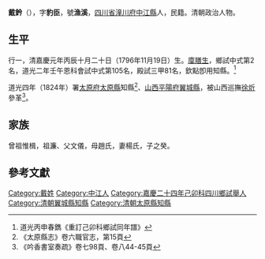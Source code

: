 {{明清人物信息框
| 姓名 = 戴鈐
| 原名 =
| 圖片名稱=  
| 圖片大小 = 220px
| 圖片說明 =  
| 最高職務 = 翼城縣知縣
| 國家 = 大清
| 爵位 =
| 籍貫 = [[四川省|四川省]][[潼川府|潼川府]][[中江縣|中江縣]]
| 族裔 = 
| 旗籍 = 
| 字號 = 字豹臣，號漁溪
| 諡號 = 
| 出生日期 = 清嘉慶元年丙辰十月二十日
| 出生地點 = [[清|清]][[四川省|四川省]][[潼川府|潼川府]][[中江縣|中江縣]]
| 逝世日期 =  
| 逝世地點 = 
| 墓葬 = 
| 配偶 = 楊氏
| 親屬 =  
| 出身 = 
*道光二年壬午恩科進士出身
| 經歷 = 
| 著作 = 
}}

'''戴鈐'''（{{bd|1796年|11月19日|19世纪||catIdx=D戴}}），字'''豹臣'''，號'''漁溪'''，[[四川省|四川省]][[潼川府|潼川府]][[中江縣|中江縣]]人，民籍。清朝政治人物。

== 生平 ==
行一，清嘉慶元年丙辰十月二十日（1796年11月19日）生。[[廩膳生|廩膳生]]，鄉試中式第2名，道光二年壬午恩科會試中式第105名，殿試三甲81名，欽點卽用知縣。<ref name="重訂己卯科鄉試同年譜">道光丙申春鐫《重訂己卯科鄉試同年譜》</ref>

道光四年（1824年）署[[太原府|太原府]][[太原县_(隋朝)|太原縣]]知縣<ref>《太原縣志》卷六職官志，第15頁</ref>、[[山西|山西]][[平陽府|平陽府]][[翼城縣|翼城縣]]，被山西巡撫[[徐炘|徐炘]]參革<ref>《吟香書室奏疏》卷七98頁、卷八44-45頁</ref>。

== 家族 ==
曾祖惟楫，祖濂、父文儀，母趙氏，妻楊氏，子之癸。

==參考文獻==
{{Reflist|2}}

{{道光二年壬午恩科殿试金榜}}

{{Authority control}}

{{DEFAULTSORT:Dai戴}}
[[Category:戴姓|Category:戴姓]]
[[Category:中江人|Category:中江人]]
[[Category:嘉慶二十四年己卯科四川鄉試舉人|Category:嘉慶二十四年己卯科四川鄉試舉人]]
[[Category:清朝翼城縣知縣|Category:清朝翼城縣知縣]]
[[Category:清朝太原縣知縣|Category:清朝太原縣知縣]]